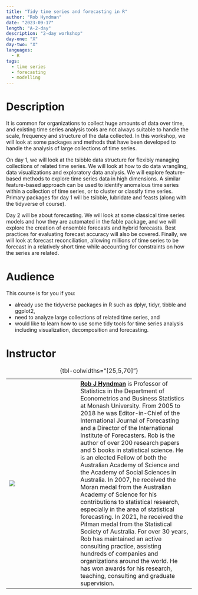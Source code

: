 ```yaml
---
title: "Tidy time series and forecasting in R"
author: "Rob Hyndman"
date: "2023-09-17"
length: "A-2-day"
description: "2-day workshop"
day-one: "X"
day-two: "X"
languages:
  - R
tags:
  - time series
  - forecasting
  - modelling
---
```


# Description

It is common for organizations to collect huge amounts of data over time, and existing time series analysis tools are not always suitable to handle the scale, frequency and structure of the data collected. In this workshop, we will look at some packages and methods that have been developed to handle the analysis of large collections of time series.

On day 1, we will look at the tsibble data structure for flexibly managing collections of related time series. We will look at how to do data wrangling, data visualizations and exploratory data analysis. We will explore feature-based methods to explore time series data in high dimensions. A similar feature-based approach can be used to identify anomalous time series within a collection of time series, or to cluster or classify time series. Primary packages for day 1 will be tsibble, lubridate and feasts (along with the tidyverse of course).

Day 2 will be about forecasting. We will look at some classical time series models and how they are automated in the fable package, and we will explore the creation of ensemble forecasts and hybrid forecasts. Best practices for evaluating forecast accuracy will also be covered. Finally, we will look at forecast reconciliation, allowing millions of time series to be forecast in a relatively short time while accounting for constraints on how the series are related.

# Audience

This course is for you if you:

-   already use the tidyverse packages in R such as dplyr, tidyr, tibble and ggplot2,
-   need to analyze large collections of related time series, and
-   would like to learn how to use some tidy tools for time series analysis including visualization, decomposition and forecasting.

# Instructor

|                          |     |                                                                                                                                                                                                                                                                                     |
|--------------|--------------|--------------------------------------------|
| ![](rob-hyndman.jpeg) |     | [**Rob J Hyndman**](https://robjhyndman.com) is Professor of Statistics in the Department of Econometrics and Business Statistics at Monash University. From 2005 to 2018 he was Editor-in-Chief of the International Journal of Forecasting and a Director of the International Institute of Forecasters. Rob is the author of over 200 research papers and 5 books in statistical science. He is an elected Fellow of both the Australian Academy of Science and the Academy of Social Sciences in Australia. In 2007, he received the Moran medal from the Australian Academy of Science for his contributions to statistical research, especially in the area of statistical forecasting. In 2021, he received the Pitman medal from the Statistical Society of Australia. For over 30 years, Rob has maintained an active consulting practice, assisting hundreds of companies and organizations around the world. He has won awards for his research, teaching, consulting and graduate supervision. |

: {tbl-colwidths="[25,5,70]"}
